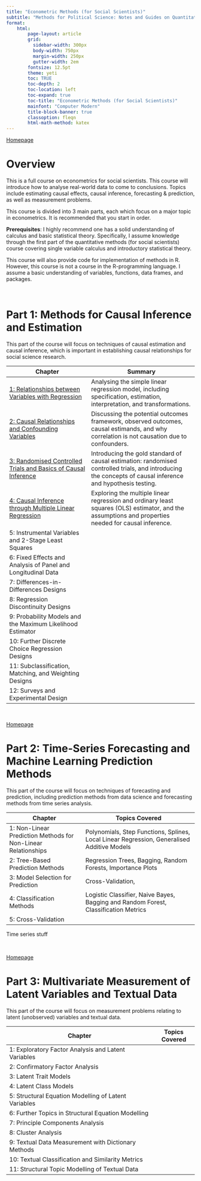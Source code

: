 ```yaml
---
title: "Econometric Methods (for Social Scientists)"
subtitle: "Methods for Political Science: Notes and Guides on Quantitative Methods"
format:
    html:
        page-layout: article
        grid:
          sidebar-width: 300px
          body-width: 750px
          margin-width: 250px
          gutter-width: 2em
        fontsize: 12.5pt
        theme: yeti
        toc: TRUE
        toc-depth: 2
        toc-location: left
        toc-expand: true
        toc-title: "Econometric Methods (for Social Scientists)"
        mainfont: "Computer Modern"
        title-block-banner: true
        classoption: fleqn
        html-math-method: katex
---
```


[Homepage](https://politicalscience.github.io)

# Overview

This is a full course on econometrics for social scientists. This course will introduce how to analyse real-world data to come to conclusions. Topics include estimating causal effects, causal inference, forecasting & prediction, as well as measurement problems.

This course is divided into 3 main parts, each which focus on a major topic in econometrics. It is recommended that you start in order.

**Prerequisites**: I highly recommend one has a solid understanding of calculus and basic statistical theory. Specifically, I assume knowledge through the first part of the quantitative methods (for social scientists) course covering single variable calculus and introductory statistical theory.

This course will also provide code for implementation of methods in R. However, this course is not a course in the R-programming language. I assume a basic understanding of variables, functions, data frames, and packages.

<br />

# Part 1: Methods for Causal Inference and Estimation

This part of the course will focus on techniques of causal estimation and causal inference, which is important in establishing causal relationships for social science research.

| Chapter                                                                                                                    | Summary                                                                                                                                                    |
|-------------------------------|-----------------------------------------|
| [1: Relationships between Variables with Regression](https://politicalscience.github.io/metrics/causal/1.html)             | Analysing the simple linear regression model, including specification, estimation, interpretation, and transformations.                                    |
| [2: Causal Relationships and Confounding Variables](https://politicalscience.github.io/metrics/causal/2.html)              | Discussing the potential outcomes framework, observed outcomes, causal estimands, and why correlation is not causation due to confounders.                 |
| [3: Randomised Controlled Trials and Basics of Causal Inference](https://politicalscience.github.io/metrics/causal/3.html) | Introducing the gold standard of causal estimation: randomised controlled trials, and introducing the concepts of causal inference and hypothesis testing. |
| [4: Causal Inference through Multiple Linear Regression](https://politicalscience.github.io/metrics/causal/4.html)         | Exploring the multiple linear regression and ordinary least squares (OLS) estimator, and the assumptions and properties needed for causal inference.       |
| 5: Instrumental Variables and 2-Stage Least Squares                                                                        |                                                                                                                                                            |
| 6: Fixed Effects and Analysis of Panel and Longitudinal Data                                                               |                                                                                                                                                            |
| 7: Differences-in-Differences Designs                                                                                      |                                                                                                                                                            |
| 8: Regression Discontinuity Designs                                                                                        |                                                                                                                                                            |
| 9: Probability Models and the Maximum Likelihood Estimator                                                                 |                                                                                                                                                            |
| 10: Further Discrete Choice Regression Designs                                                                             |                                                                                                                                                            |
| 11: Subclassification, Matching, and Weighting Designs                                                                     |                                                                                                                                                            |
| 12: Surveys and Experimental Design                                                                                        |                                                                                                                                                            |

<br />

[Homepage](https://politicalscience.github.io)

# Part 2: Time-Series Forecasting and Machine Learning Prediction Methods

This part of the course will focus on techniques of forecasting and prediction, including prediction methods from data science and forecasting methods from time series analysis.

| Chapter                                                       | Topics Covered                                                                             |
|-----------------------------|------------------------------------------|
| 1: Non-Linear Prediction Methods for Non-Linear Relationships | Polynomials, Step Functions, Splines, Local Linear Regression, Generalised Additive Models |
| 2: Tree-Based Prediction Methods                              | Regression Trees, Bagging, Random Forests, Importance Plots                                |
| 3: Model Selection for Prediction                             | Cross-Validation,                                                                          |
| 4: Classification Methods                                     | Logistic Classifier, Naive Bayes, Bagging and Random Forest, Classification Metrics        |
| 5: Cross-Validation                                           |                                                                                            |

Time series stuff

<br />

[Homepage](https://politicalscience.github.io)

# Part 3: Multivariate Measurement of Latent Variables and Textual Data

This part of the course will focus on measurement problems relating to latent (unobserved) variables and textual data.

| Chapter                                              | Topics Covered |
|------------------------------------------------------|----------------|
| 1: Exploratory Factor Analysis and Latent Variables  |                |
| 2: Confirmatory Factor Analysis                      |                |
| 3: Latent Trait Models                               |                |
| 4: Latent Class Models                               |                |
| 5: Structural Equation Modelling of Latent Variables |                |
| 6: Further Topics in Structural Equation Modelling   |                |
| 7: Principle Components Analysis                     |                |
| 8: Cluster Analysis                                  |                |
| 9: Textual Data Measurement with Dictionary Methods  |                |
| 10: Textual Classification and Similarity Metrics    |                |
| 11: Structural Topic Modelling of Textual Data       |                |

